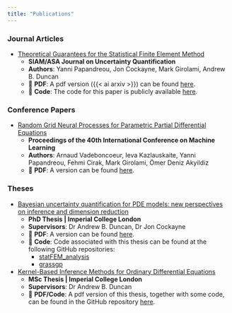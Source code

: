 ```yaml
---
title: "Publications"
---
```


::: {.panel-tabset}

### Journal Articles

* [Theoretical Guarantees for the Statistical Finite Element Method](https://epubs.siam.org/doi/10.1137/21M1463963)
  + **SIAM/ASA Journal on Uncertainty Quantification**
  + **Authors**: Yanni Papandreou, Jon Cockayne, Mark Girolami, Andrew B. Duncan
  + 🔗 **PDF**: A pdf version ({{< ai arxiv >}}) can be found [here](https://arxiv.org/pdf/2111.07691.pdf).
  + 🔗 **Code**: The code for this paper is publicly available [here](https://github.com/YanniPapandreou/statFEM_analysis).

<!-- TODO: fix article citation -->

### Conference Papers
* [Random Grid Neural Processes for Parametric Partial Differential Equations](https://proceedings.mlr.press/v202/vadeboncoeur23a.html)
  + **Proceedings of the 40th International Conference on Machine Learning**
  + **Authors**: Arnaud Vadeboncoeur, Ieva Kazlauskaite, Yanni Papandreou, Fehmi Cirak, Mark Girolami, Ömer Deniz Akyildiz
  + 🔗 **PDF**: A version can be found [here](https://proceedings.mlr.press/v202/vadeboncoeur23a/vadeboncoeur23a.pdf).


### Theses

* [Bayesian uncertainty quantification for PDE models: new perspectives on inference and dimension reduction](https://spiral.imperial.ac.uk/handle/10044/1/108763)
  + **PhD Thesis | Imperial College London**
  + **Supervisors**: Dr Andrew B. Duncan, Dr Jon Cockayne
  + 🔗 **PDF**: A version can be found [here](https://spiral.imperial.ac.uk/bitstream/10044/1/108763/1/Papandreou-Y-2023-PhD-Thesis.pdf).
  + 🔗 **Code**: Code associated with this thesis can be found at the following GitHub repositories:
    + [statFEM_analysis](https://github.com/YanniPapandreou/statFEM_analysis)
    + [grassgp](https://github.com/YanniPapandreou/grassgp)
* [Kernel-Based Inference Methods for Ordinary Differential Equations](https://github.com/YanniPapandreou/Kernel-based-inference-ODEs)
  + **MSc Thesis | Imperial College London**
  + **Supervisors**: Dr Andrew B. Duncan
  + 🔗 **PDF/Code**: A pdf version of this thesis, together with some code, can be found in the GitHub repository [here](https://github.com/YanniPapandreou/Kernel-based-inference-ODEs).

:::
